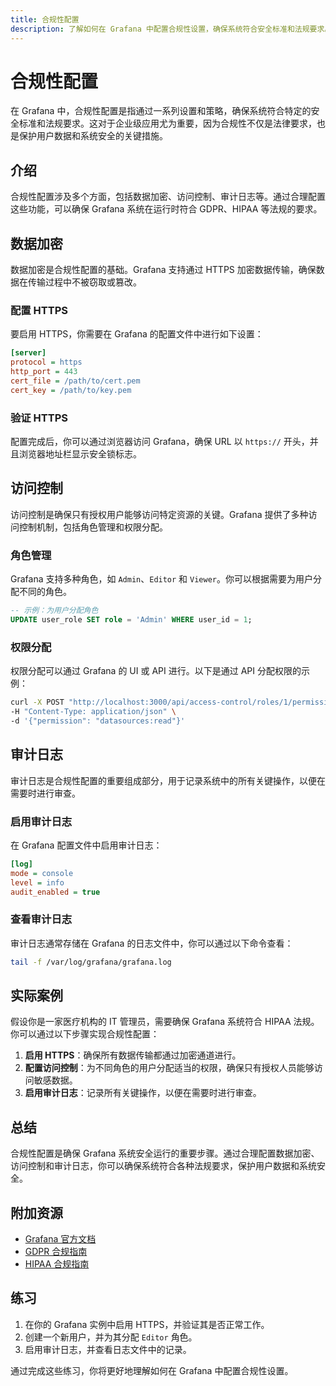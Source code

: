 ```yaml
---
title: 合规性配置
description: 了解如何在 Grafana 中配置合规性设置，确保系统符合安全标准和法规要求。
---
```


# 合规性配置

在 Grafana 中，合规性配置是指通过一系列设置和策略，确保系统符合特定的安全标准和法规要求。这对于企业级应用尤为重要，因为合规性不仅是法律要求，也是保护用户数据和系统安全的关键措施。

## 介绍

合规性配置涉及多个方面，包括数据加密、访问控制、审计日志等。通过合理配置这些功能，可以确保 Grafana 系统在运行时符合 GDPR、HIPAA 等法规的要求。

## 数据加密

数据加密是合规性配置的基础。Grafana 支持通过 HTTPS 加密数据传输，确保数据在传输过程中不被窃取或篡改。

### 配置 HTTPS

要启用 HTTPS，你需要在 Grafana 的配置文件中进行如下设置：

```ini
[server]
protocol = https
http_port = 443
cert_file = /path/to/cert.pem
cert_key = /path/to/key.pem
```

### 验证 HTTPS

配置完成后，你可以通过浏览器访问 Grafana，确保 URL 以 `https://` 开头，并且浏览器地址栏显示安全锁标志。

## 访问控制

访问控制是确保只有授权用户能够访问特定资源的关键。Grafana 提供了多种访问控制机制，包括角色管理和权限分配。

### 角色管理

Grafana 支持多种角色，如 `Admin`、`Editor` 和 `Viewer`。你可以根据需要为用户分配不同的角色。

```sql
-- 示例：为用户分配角色
UPDATE user_role SET role = 'Admin' WHERE user_id = 1;
```

### 权限分配

权限分配可以通过 Grafana 的 UI 或 API 进行。以下是通过 API 分配权限的示例：

```bash
curl -X POST "http://localhost:3000/api/access-control/roles/1/permissions" \
-H "Content-Type: application/json" \
-d '{"permission": "datasources:read"}'
```

## 审计日志

审计日志是合规性配置的重要组成部分，用于记录系统中的所有关键操作，以便在需要时进行审查。

### 启用审计日志

在 Grafana 配置文件中启用审计日志：

```ini
[log]
mode = console
level = info
audit_enabled = true
```

### 查看审计日志

审计日志通常存储在 Grafana 的日志文件中，你可以通过以下命令查看：

```bash
tail -f /var/log/grafana/grafana.log
```

## 实际案例

假设你是一家医疗机构的 IT 管理员，需要确保 Grafana 系统符合 HIPAA 法规。你可以通过以下步骤实现合规性配置：

1. **启用 HTTPS**：确保所有数据传输都通过加密通道进行。
2. **配置访问控制**：为不同角色的用户分配适当的权限，确保只有授权人员能够访问敏感数据。
3. **启用审计日志**：记录所有关键操作，以便在需要时进行审查。

## 总结

合规性配置是确保 Grafana 系统安全运行的重要步骤。通过合理配置数据加密、访问控制和审计日志，你可以确保系统符合各种法规要求，保护用户数据和系统安全。

## 附加资源

- [Grafana 官方文档](https://grafana.com/docs/)
- [GDPR 合规指南](https://gdpr-info.eu/)
- [HIPAA 合规指南](https://www.hhs.gov/hipaa/index.html)

## 练习

1. 在你的 Grafana 实例中启用 HTTPS，并验证其是否正常工作。
2. 创建一个新用户，并为其分配 `Editor` 角色。
3. 启用审计日志，并查看日志文件中的记录。

通过完成这些练习，你将更好地理解如何在 Grafana 中配置合规性设置。